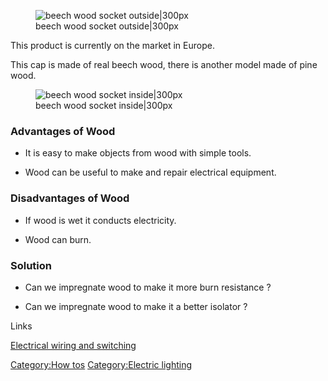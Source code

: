{{stub}}


[[Image:beeche wood outside .jpg|thumb|beech wood socket outside|300px]]



This product is currently on the market in Europe.

This cap is made of real beech wood, there is another model made of pine wood.



[[Image:beeche wood inside .jpg|thumb|beech wood socket inside|300px]]

===Advantages of Wood===

*It is easy to make objects from wood with simple tools.

*Wood can be useful to make and repair electrical equipment.


===Disadvantages of Wood===

*If wood is wet it conducts electricity.

*Wood can burn.


===Solution===

*Can we impregnate wood to make it more burn resistance ?

*Can we impregnate wood to make it a better isolator ?




Links

[[Electrical wiring and switching]]

[[Category:How tos]]
[[Category:Electric lighting]]